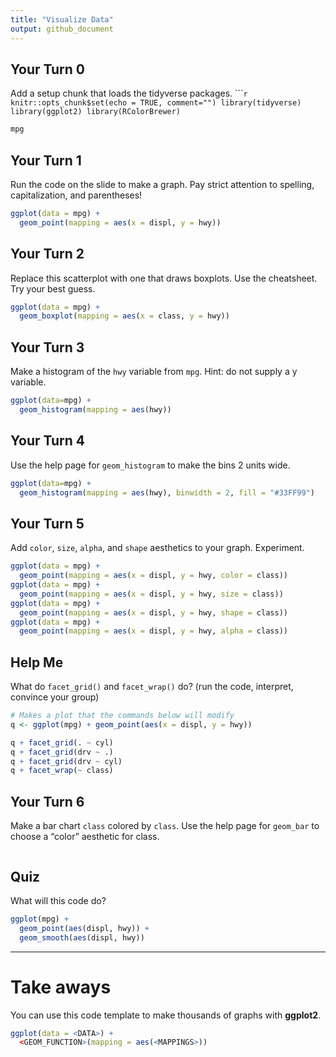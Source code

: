 ```yaml
---
title: "Visualize Data"
output: github_document
---
```


## Your Turn 0

Add a setup chunk that loads the tidyverse packages.
``````r
knitr::opts_chunk$set(echo = TRUE, comment="")
library(tidyverse)
library(ggplot2)
library(RColorBrewer)
```


```r
mpg
```


## Your Turn 1

Run the code on the slide to make a graph. Pay strict attention to spelling, capitalization, and parentheses!

```r
ggplot(data = mpg) +
  geom_point(mapping = aes(x = displ, y = hwy))
```


## Your Turn 2

Replace this scatterplot with one that draws boxplots. Use the cheatsheet. Try your best guess.

```r
ggplot(data = mpg) +
  geom_boxplot(mapping = aes(x = class, y = hwy))
```


## Your Turn 3

Make a histogram of the `hwy` variable from `mpg`. Hint: do not supply a y variable.

```r
ggplot(data=mpg) +
  geom_histogram(mapping = aes(hwy))
```

## Your Turn 4

Use the help page for `geom_histogram` to make the bins 2 units wide.

```r
ggplot(data=mpg) +
  geom_histogram(mapping = aes(hwy), binwidth = 2, fill = "#33FF99")
```


## Your Turn 5

Add `color`, `size`, `alpha`, and `shape` aesthetics to your graph. Experiment.  

```r
ggplot(data = mpg) +
  geom_point(mapping = aes(x = displ, y = hwy, color = class))
ggplot(data = mpg) +
  geom_point(mapping = aes(x = displ, y = hwy, size = class))
ggplot(data = mpg) +
  geom_point(mapping = aes(x = displ, y = hwy, shape = class))
ggplot(data = mpg) +
  geom_point(mapping = aes(x = displ, y = hwy, alpha = class))
```

## Help Me

What do `facet_grid()` and `facet_wrap()` do? 
(run the code, interpret, convince your group)

```r
# Makes a plot that the commands below will modify
q <- ggplot(mpg) + geom_point(aes(x = displ, y = hwy))

q + facet_grid(. ~ cyl)
q + facet_grid(drv ~ .)
q + facet_grid(drv ~ cyl)
q + facet_wrap(~ class)
```


## Your Turn 6

Make a bar chart `class` colored by `class`. Use the help page for `geom_bar` to choose a "color" aesthetic for class.

```r

```

## Quiz

What will this code do?

```r
ggplot(mpg) + 
  geom_point(aes(displ, hwy)) +
  geom_smooth(aes(displ, hwy))
```


***

# Take aways

You can use this code template to make thousands of graphs with **ggplot2**.

```r
ggplot(data = <DATA>) +
  <GEOM_FUNCTION>(mapping = aes(<MAPPINGS>))
```